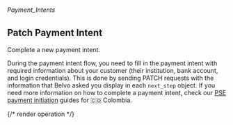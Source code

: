 ###### *Payment_Intents*

## Patch Payment Intent

Complete a new payment intent.


During the payment intent flow, you need to fill in the payment intent with required information about your customer (their institution, bank account, and login credentials). This is done by sending PATCH requests with the information that Belvo asked you display in each `next_step` object. If you need more information on how to complete a payment intent, check our <a href="https://developers.belvo.com/docs/colombia-pse#payment-intents" target="_blank">PSE payment initiation</a> guides for  🇨🇴 Colombia.


{/* render operation */}

